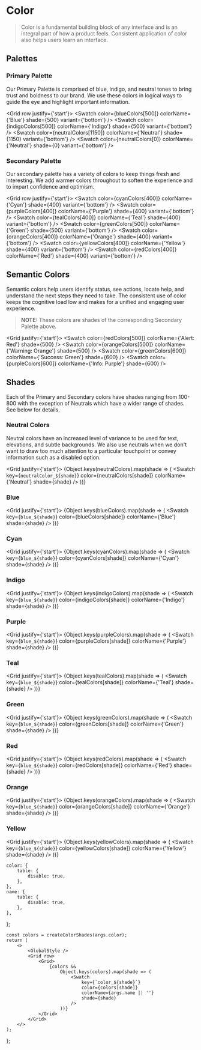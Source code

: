 


<Meta title="Foundations/2. Colors" />

# Color

> Color is a fundamental building block of any interface and is an integral part of how a product feels.
> Consistent application of color also helps users learn an interface.

## Palettes

### Primary Palette

Our Primary Palette is comprised of blue, indigo, and neutral tones to bring trust and boldness to our brand. We use
these colors in logical ways to guide the eye and highlight important information.

<Grid row justify={'start'}>
    <Swatch color={blueColors[500]} colorName={'Blue'} shade={500} variant={'bottom'} />
    <Swatch color={indigoColors[500]} colorName={'Indigo'} shade={500} variant={'bottom'} />
    <Swatch color={neutralColors[1150]} colorName={'Neutral'} shade={1150} variant={'bottom'} />
    <Swatch color={neutralColors[0]} colorName={'Neutral'} shade={0} variant={'bottom'} />
</Grid>

### Secondary Palette

Our secondary palette has a variety of colors to keep things fresh and interesting. We add warmer colors throughout to
soften the experience and to impart confidence and optimism.

<Grid row justify={'start'}>
    <Swatch color={cyanColors[400]} colorName={'Cyan'} shade={400} variant={'bottom'} />
    <Swatch color={purpleColors[400]} colorName={'Purple'} shade={400} variant={'bottom'} />
    <Swatch color={tealColors[400]} colorName={'Teal'} shade={400} variant={'bottom'} />
    <Swatch color={greenColors[500]} colorName={'Green'} shade={500} variant={'bottom'} />
    <Swatch color={orangeColors[400]} colorName={'Orange'} shade={400} variant={'bottom'} />
    <Swatch color={yellowColors[400]} colorName={'Yellow'} shade={400} variant={'bottom'} />
    <Swatch color={redColors[400]} colorName={'Red'} shade={400} variant={'bottom'} />
</Grid>

## Semantic Colors

Semantic colors help users identify status, see actions, locate help, and understand the next steps they need to take.
The consistent use of color keeps the cognitive load low and makes for a unified and engaging user experience.

> **NOTE:** These colors are shades of the corresponding Secondary Palette above.

<Grid justify={'start'}>
    <Swatch color={redColors[500]} colorName={'Alert: Red'} shade={500} />
    <Swatch color={orangeColors[500]} colorName={'Warning: Orange'} shade={500} />
    <Swatch color={greenColors[600]} colorName={'Success: Green'} shade={600} />
    <Swatch color={purpleColors[600]} colorName={'Info: Purple'} shade={600} />
</Grid>

## Shades

Each of the Primary and Secondary colors have shades ranging from 100-800 with the exception of Neutrals which have a
wider range of shades. See below for details.

### Neutral Colors

Neutral colors have an increased level of variance to be used for text, elevations, and subtle backgrounds. We also use
neutrals when we don't want to draw too much attention to a particular touchpoint or convey information such as a
disabled option.

<Grid justify={'start'}>
    {Object.keys(neutralColors).map(shade => (
        <Swatch key={`neutralColor_${shade}`} color={neutralColors[shade]} colorName={'Neutral'} shade={shade} />
    ))}
</Grid>

### Blue

<Grid justify={'start'}>
    {Object.keys(blueColors).map(shade => (
        <Swatch key={`blue_${shade}`} color={blueColors[shade]} colorName={'Blue'} shade={shade} />
    ))}
</Grid>

### Cyan

<Grid justify={'start'}>
    {Object.keys(cyanColors).map(shade => (
        <Swatch key={`blue_${shade}`} color={cyanColors[shade]} colorName={'Cyan'} shade={shade} />
    ))}
</Grid>

### Indigo

<Grid justify={'start'}>
    {Object.keys(indigoColors).map(shade => (
        <Swatch key={`blue_${shade}`} color={indigoColors[shade]} colorName={'Indigo'} shade={shade} />
    ))}
</Grid>

### Purple

<Grid justify={'start'}>
    {Object.keys(purpleColors).map(shade => (
        <Swatch key={`blue_${shade}`} color={purpleColors[shade]} colorName={'Purple'} shade={shade} />
    ))}
</Grid>

### Teal

<Grid justify={'start'}>
    {Object.keys(tealColors).map(shade => (
        <Swatch key={`blue_${shade}`} color={tealColors[shade]} colorName={'Teal'} shade={shade} />
    ))}
</Grid>

### Green

<Grid justify={'start'}>
    {Object.keys(greenColors).map(shade => (
        <Swatch key={`blue_${shade}`} color={greenColors[shade]} colorName={'Green'} shade={shade} />
    ))}
</Grid>

### Red

<Grid justify={'start'}>
    {Object.keys(redColors).map(shade => (
        <Swatch key={`blue_${shade}`} color={redColors[shade]} colorName={'Red'} shade={shade} />
    ))}
</Grid>

### Orange

<Grid justify={'start'}>
    {Object.keys(orangeColors).map(shade => (
        <Swatch key={`blue_${shade}`} color={orangeColors[shade]} colorName={'Orange'} shade={shade} />
    ))}
</Grid>

### Yellow

<Grid justify={'start'}>
    {Object.keys(yellowColors).map(shade => (
        <Swatch key={`blue_${shade}`} color={yellowColors[shade]} colorName={'Yellow'} shade={shade} />
    ))}
</Grid>

    color: {
        table: {
            disable: true,
        },
    },
    name: {
        table: {
            disable: true,
        },
    },
};

    const colors = createColorShades(args.color);
    return (
        <>
            <GlobalStyle />
            <Grid row>
                <Grid>
                    {colors &&
                        Object.keys(colors).map(shade => (
                            <Swatch
                                key={`color_${shade}`}
                                color={colors[shade]}
                                colorName={args.name || ''}
                                shade={shade}
                            />
                        ))}
                </Grid>
            </Grid>
        </>
    );
};

<Canvas hidden>
    <Story
        name="Custom Color"
        argTypes={{
            color: { control: 'color' },
        }}
        args={{
            color: '#14E7D1',
        }}
    >
        {Template.bind({})}
    </Story>
    <Story
        name="Blue"
        argTypes={argTypes}
        args={{
            name: 'Blue',
            color: '#1C58D9',
        }}
    >
        {Template.bind({})}
    </Story>
    <Story
        name="Cyan"
        argTypes={argTypes}
        args={{
            name: 'Cyan',
            color: '#1592E0',
        }}
    >
        {Template.bind({})}
    </Story>
    <Story
        name="Indigo"
        argTypes={argTypes}
        args={{
            name: 'Indigo',
            color: '#1E325C',
        }}
    >
        {Template.bind({})}
    </Story>
    <Story
        name="Purple"
        argTypes={argTypes}
        args={{
            name: 'Purple',
            color: '#484FAD',
        }}
    >
        {Template.bind({})}
    </Story>
    <Story
        name="Teal"
        argTypes={argTypes}
        args={{
            name: 'Teal',
            color: '#1ADBDB',
        }}
    >
        {Template.bind({})}
    </Story>
    <Story
        name="Green"
        argTypes={argTypes}
        args={{
            name: 'Green',
            color: '#3DB887',
        }}
    >
        {Template.bind({})}
    </Story>
    <Story
        name="Red"
        argTypes={argTypes}
        args={{
            name: 'Red',
            color: '#C43133',
        }}
    >
        {Template.bind({})}
    </Story>
    <Story
        name="Orange"
        argTypes={argTypes}
        args={{
            name: 'Orange',
            color: '#E07315',
        }}
    >
        {Template.bind({})}
    </Story>
    <Story
        name="Yellow"
        argTypes={argTypes}
        args={{
            name: 'Yellow',
            color: '#7A5600',
        }}
    >
        {Template.bind({})}
    </Story>
</Canvas>
